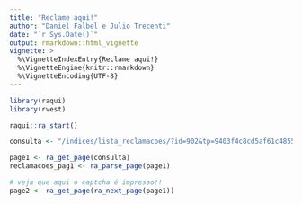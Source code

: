 ```yaml
---
title: "Reclame aqui!"
author: "Daniel Falbel e Julio Trecenti"
date: "`r Sys.Date()`"
output: rmarkdown::html_vignette
vignette: >
  %\VignetteIndexEntry{Reclame aqui!}
  %\VignetteEngine{knitr::rmarkdown}
  %\VignetteEncoding{UTF-8}
---
```


```r
library(raqui)
library(rvest)

raqui::ra_start()

consulta <- "/indices/lista_reclamacoes/?id=902&tp=9403f4c8cd5af61c485541e9444950c069c79ffa&subtp=c92a9bc341d739044ff5400661d44a60a808be22"

page1 <- ra_get_page(consulta)
reclamacoes_pag1 <- ra_parse_page(page1)

# veja que aqui o captcha é impresso!!
page2 <- ra_get_page(ra_next_page(page1)) 

```

